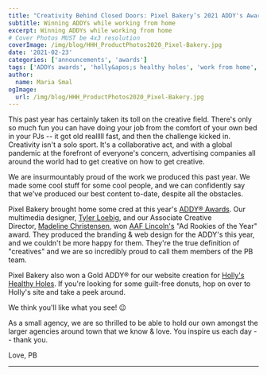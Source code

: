 ```yaml
---
title: "Creativity Behind Closed Doors: Pixel Bakery’s 2021 ADDY's Awards"
subtitle: Winning ADDYs while working from home
excerpt: Winning ADDYs while working from home
# Cover Photos MUST be 4x3 resolution
coverImage: /img/blog/HHH_ProductPhotos2020_Pixel-Bakery.jpg
date: '2021-02-23'
categories: ['announcements', 'awards']
tags: ['ADDYs awards', 'holly&apos;s healthy holes', 'work from home', 'covid']
author:
  name: Maria Smal
ogImage:
  url: /img/blog/HHH_ProductPhotos2020_Pixel-Bakery.jpg
---
```


This past year has certainly taken its toll on the creative field. There's only so much fun you can have doing your job from the comfort of your own bed in your PJs -- it got old realllll fast, and then the challenge kicked in. Creativity isn't a solo sport. It's a collaborative act, and with a global pandemic at the forefront of everyone's concern, advertising companies all around the world had to get creative on how to get creative.

We are insurmountably proud of the work we produced this past year. We made some cool stuff for some cool people, and we can confidently say that we've produced our best content to-date, despite all the obstacles.

Pixel Bakery brought home some cred at this year's [ADDY® Awards](https://getthegreenlight.co/). Our multimedia designer, [Tyler Loebig](https://www.tylerloebig.com/), and our Associate Creative Director, [Madeline Christensen](https://www.linkedin.com/in/madeline-christensen/), won [AAF Lincoln's](https://aaflincoln.org/about/) "Ad Rookies of the Year" award. They produced the branding & web design for the ADDY's this year, and we couldn't be more happy for them. They're the true definition of "creatives" and we are so incredibly proud to call them members of the PB team.

Pixel Bakery also won a Gold ADDY® for our website creation for [Holly's Healthy Holes](https://hollyshealthyholes.com/). If you're looking for some guilt-free donuts, hop on over to Holly's site and take a peek around.

We think you'll like what you see! 😉

As a small agency, we are so thrilled to be able to hold our own amongst the larger agencies around town that we know & love. You inspire us each day -- thank you.

Love,
PB

---
